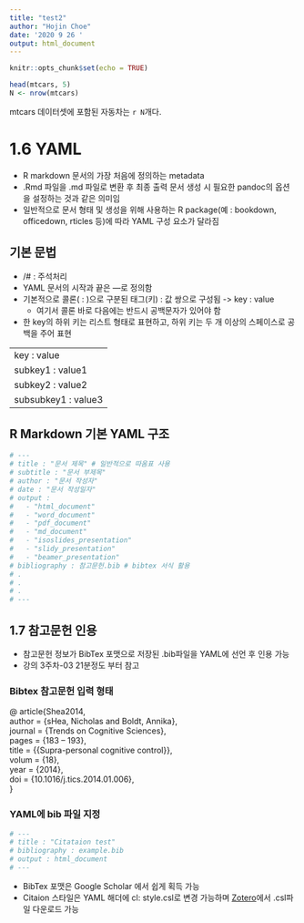 ```yaml
---
title: "test2"
author: "Hojin Choe"
date: '2020 9 26 '
output: html_document
---
```


```r
knitr::opts_chunk$set(echo = TRUE)
```

```r
head(mtcars, 5)
N <- nrow(mtcars)
```


mtcars 데이터셋에 포함된 자동차는 `r N`개다.

# 1.6 YAML  

- R markdown 문서의 가장 처음에 정의하는 metadata  
- .Rmd 파일을 .md 파일로 변환 후 최종 출력 문서 생성 시 필요한 pandoc의 옵션을 설정하는 것과 같은 의미임  
- 일반적으로 문서 형태 및 생성을 위해 사용하는 R package(예 : bookdown, officedown, rticles 등)에 따라 YAML 구성 요소가 달라짐  




## 기본 문법  
- /# : 주석처리  
- YAML 문서의 시작과 끝은 ---로 정의함  
- 기본적으로 콜론( : )으로 구분된 태그(키) : 값 쌍으로 구성됨 -> key : value  
  - 여기서 콜론 바로 다음에는 반드시 공백문자가 있어야 함  
- 한 key의 하위 키는 리스트 형태로 표현하고, 하위 키는 두 개 이상의 스페이스로 공백을 주어 표현  


---
key : value
  subkey1 : value1
  subkey2 : value2
    subsubkey1 : value3
---  


## R Markdown 기본 YAML 구조  
```r
# ---
# title : "문서 제목" # 일반적으로 따옴표 사용
# subtitle : "문서 부제목"
# author : "문서 작성자"
# date : "문서 작성일자"
# output : 
#   - "html_document"
#   - "word_document"
#   - "pdf_document"
#   - "md_document"
#   - "isoslides_presentation"
#   - "slidy_presentation"
#   - "beamer_presentation"
# bibliography : 참고문헌.bib # bibtex 서식 활용
# .
# .
# .
# ---

```




## 1.7 참고문헌 인용  
- 참고문헌 정보가 BibTex 포맷으로 저장된 .bib파일을 YAML에 선언 후 인용 가능  
- 강의 3주차-03 21분정도 부터 참고  


### Bibtex 참고문헌 입력 형태  

@ article{Shea2014,  
author =    {sHea, Nicholas and Boldt, Annika},  
journal =   {Trends on Cognitive Sciences},  
pages =     {183 -- 193},  
title =     {{Supra-personal cognitive control}},  
volum =     {18},  
year =      {2014},  
doi =       {10.1016/j.tics.2014.01.006},  
}  


### YAML에 bib 파일 지정  
```r
# ---
# title : "Citataion test"
# bibliography : example.bib
# output : html_document
# ---

```




- BibTex 포맷은 Google Scholar 에서 쉽게 획득 가능  
- Citaion 스타일은 YAML 해더에 cl: style.csl로 변경 가능하며 [Zotero](https://www.zotero.org/)에서 .csl파일 다운로드 가능  
